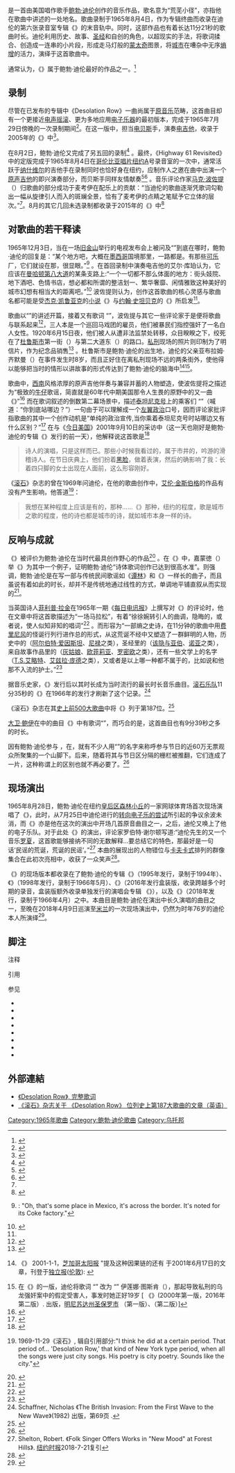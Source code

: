 {{noteTA
|G1=Show
|G2=Music
|G3=People
|G4=Toponym
|1=zh-cn:迪伦; zh-hk:戴倫; zh-tw:狄倫;
|2=zh-cn:鲍勃·迪伦; zh-hk:卜·戴倫; zh-tw:巴布·狄倫;
|3=zh-cn:泰坦尼克号; zh-hk:鐵達尼號; zh-sg:铁达尼号; zh-tw:鐵達尼號;
|4=zh-cn:艾伦·金斯伯格;zh-hk:艾倫·堅士堡;zh-tw:艾倫·金斯堡
|5=zh-cn:城市; zh-hk:城市; zh-tw:都市;
|6=zh-cn:鲍勃·约翰斯顿;zh-hk:卜·莊士敦;zh-tw:巴布·詹士頓
|7=zh-cn:新港; zh-hk:新港; zh-tw:新港;
}}

{{Infobox song
| name     = Desolation Row
| cover    = 
| alt      = 
| artist   = [[鲍勃·迪伦|鲍勃·迪伦]]
| album    = {{tsl|en|Highway 61 Revisited|Highway 61 Revisited}}
| released = {{Start date|1965|08|30}}
| recorded = 1965年8月4日
| studio   = [[纽约|纽约]][[曼哈顿|曼哈顿]]{{tsl|en|CBS 30th Street Studio|Columbia(CBS 30th Street Studio)|哥伦比亚唱片CBS第三十街录音室}}
| genre    = [[民谣摇滚|民谣摇滚]]<ref>{{cite web|url=https://www.allmusic.com/album/highway-61-revisited-mw0000189730|title=《Highway 61 Revisited review》|last=Erlewine|first=Stephen Thomas|accessdate=2019-07-14|work=AllMusic|archive-url=https://web.archive.org/web/20201122082434/https://www.allmusic.com/album/highway-61-revisited-mw0000189730|archive-date=2020-11-22|dead-url=no}}</ref>
| length   = 11:21
| label    = [[哥伦比亚唱片|哥伦比亚唱片]]
| writer   = 鲍勃·迪伦
| producer = {{tsl|en|Bob Johnston|鲍勃·约翰斯顿}}
| misc     = {{Audio sample
 | type = song
 | file = Desolation Row.ogg
 }}（22秒）
}}
'''{{lang|en|Desolation Row}}'''是一首由美国唱作歌手[[鲍勃·迪伦|鲍勃·迪伦]]创作的音乐作品，歌名意为“荒芜小径”，亦指他在歌曲中讲述的一处地名。歌曲录制于1965年8月4日，作为专辑终曲而收录在迪伦的第六张录音室专辑《{{lang|en|{{tsl|en|Highway 61 Revisited}}}}》的末音轨中。同时，这部作品也有着长达11分21秒的歌曲时长。迪伦利用历史、故事、[[圣经|圣经]]和自创的角色，以超现实的手法，将歌词揉合、创造成一连串的小片段，形成走马灯般的[[蒙太奇|蒙太奇]]图景，将[[城市|城市]]在嘈杂中无序[[熵_(信息论)|熵增]]的活力，演绎于这首歌曲中。

通常认为，《{{lang|en|Desolation Row}}》属于鲍勃·迪伦最好的作品之一。<ref>{{cite web |url=http://www.acclaimedmusic.net/Current/S2499.htm |title=Acclaimed Music - Desolation Row |publisher=Acclaimed Music |last=Franzon |first=Henrik |accessdate=2016-10-26 |archive-url=https://web.archive.org/web/20160322013716/http://www.acclaimedmusic.net/Current/S2499.htm |archive-date=2016-03-22 |dead-url=yes }}</ref>

== 录制 ==
尽管在已发布的专辑中《Desolation Row》一曲尚属于[[原音乐|原音乐]]范畴，这首曲目却有一个更接近[[電子音樂|电声]][[摇滚|摇滚]]、更为多地应用[[电子乐器|电子乐器]]的最初版本，完成于1965年7月29日傍晚的一次录制期间<ref>{{harvnb|Heylin|2009|p=250}}</ref>。在这一版中，{{tsl|en|Harvey Brooks (bassist)|哈维·布鲁克斯}}担当[[电贝斯|电贝斯]]手，{{tsl|en|Al Kooper|艾尔·库珀}}演奏[[电吉他|电吉他]]，收录于2005年的《{{lang|en|{{tsl|en|The Bootleg Series Vol. 7: No Direction Home: The Soundtrack}}}}》中<ref>{{harvnb|Gorodetsky|2005}}</ref>。

在8月2日，鲍勃·迪伦又完成了另五回的录制<ref>{{cite web| url = http://www.bjorner.com/DSN00785%20(65).htm#DSN01090| title = Columbia Recording Studios, 2nd August, 1965| author = Bjorner, Olof| date = 2010-11-17| accessdate = 2011-02-14| publisher = Bjorner's still on the road| archive-url = https://web.archive.org/web/20201122082827/http://www.bjorner.com/DSN00785%20%2865%29.htm#DSN01090| archive-date = 2020-11-22| dead-url = no}}</ref> 。最终，《Highway 61 Revisited》中的定版完成于1965年8月4日在[[哥伦比亚唱片|哥伦比亚唱片]][[纽约|纽约]]A号录音室的一次{{tsl|en|Overdubbing|对音录制}}中，通常活跃于[[纳什维尔|纳什维尔]]的吉他手{{tsl|en|Charlie McCoy|查理·麦考伊}}在录制同时也恰好身在纽约，应制作人{{tsl|en|Bob Johnston|鲍勃·约翰斯顿}}之邀在曲中出演一个[[原声吉他|原声吉他]]的即兴演奏部分，而贝斯手{{tsl|en|Russ Savakus|卢斯·沙瓦库斯}}同样友情献奏<ref name = Polizzotti141>{{harvnb|Polizzotti|2006|pp=141–142}}</ref><ref>{{cite web| url = http://www.bjorner.com/DSN00785%20(65).htm#DSN01100| title = Columbia Recording Studios, 4th August, 1965| author = Bjorner, Olof| date = 2010-11-17| accessdate = 2011-02-14| publisher = Bjorner's still on the road| archive-url = https://web.archive.org/web/20201122082827/http://www.bjorner.com/DSN00785%20(65).htm#DSN01100| archive-date = 2020-11-22| dead-url = no}}</ref> 。音乐评论作家[[马克·波佐提|马克·波佐提]]（{{lang|en|Mark Polizzotti}}）归歌曲的部分成功于麦考伊在配乐上的贡献：“当迪伦的歌曲逐渐凭歌词勾勒出一幅从旋律引人而入的斑斓全景，恰有了麦考伊的点睛之笔赋予它立体的层次。”<ref name = Polizzotti141/>。8月的其它几回未选录制都收录于2015年的《{{tsl|en|The Bootleg Series Vol. 12: The Cutting Edge 1965–1966}}》中<ref>{{cite web|title=Bob Dylan - The Cutting Edge 1965-1966: The Bootleg Series Vol. 12|url=http://www.bobdylan.com/us/news/bob-dylan-cutting-edge-1965-1966-bootleg-series-vol-12|accessdate=2015-11-22|archive-url=https://web.archive.org/web/20160207000434/http://www.bobdylan.com/us/news/bob-dylan-cutting-edge-1965-1966-bootleg-series-vol-12|archive-date=2016-02-07|dead-url=yes}}</ref>

== 对歌曲的若干释读 ==
1965年12月3日，当在一场[[旧金山|旧金山]]举行的电视发布会上被问及“{{lang|en|Desolation Row}}”到底在哪时，鲍勃·迪伦的回复是：“某个地方吧，大概在[[墨西哥|墨西哥]]国境那里，一路都是。有那些[[可口可乐|可乐]]厂，它们就设在那，很显眼。”<ref>{{harvnb|Cott|2006|p=72}}: "Oh, that's some place in Mexico, it's across the border. It's noted for its Coke factory."</ref> 。在首回录制中演奏电吉他的艾尔·库珀认为，它应该在[[曼哈顿|曼哈顿]][[第八大道|第八大道]]的某条支路上:“一个一切都不那么体面的地方：街头妓院、地下酒吧、色情书店，想必都和所谓的整洁划一、繁华奢靡、闲情雅致这种美好的城市幻想有相当大的距离吧。”<ref name=Polizzotti133>{{harvnb|Polizzotti|2006|p=133}}</ref> 波佐提则认为，创作这首歌曲的核心灵感与歌曲名都可能是受[[杰克·凯鲁亚克|杰克·凯鲁亚克]]的[[小说|小说]]《{{tsl|en|Desolation Angels (novel)|孤独天使 (小说)|孤独天使}}》与[[约翰·史坦贝克|约翰·史坦贝克]]的《{{tsl|en|Cannery Row (novel)|罐装巷}}》所启发<ref name = Polizzotti133/>。

歌曲以“{{lang|en|They are selling the postcard of the hanging}}”的讲述开篇，接着又有歌词 “{{lang|en|the circus is in town}}”，波佐提与其它一些评论家于是便将歌曲与{{tsl|en|1920 Duluth lynchings|1920年杜鲁斯市私刑致死3名黑人事件}}联系起来<ref>{{Cite web|date=2020-06-19|title=Bob Dylan y el rescate de una vieja historia de racismo|url=https://www.lanacion.com.ar/opinion/dylan-y-el-rescate-de-una-vieja-historia-de-racismoel-pasado-en-una-cancion-nid2381897|access-date=2020-06-20|website=www.lanacion.com.ar|archive-url=https://web.archive.org/web/20201122084622/https://www.lanacion.com.ar/opinion/dylan-y-el-rescate-de-una-vieja-historia-de-racismoel-pasado-en-una-cancion-nid2381897|archive-date=2020-11-22|language=es|dead-url=no}}</ref>，三人本是一个巡回马戏团的雇员，他们被暴民们指控强奸了一名白人女性。1920年6月15日夜，他们被人从遭非法监禁处转移，众目睽睽之下，绞死在了[[杜鲁斯|杜鲁斯市]]第一街（{{lang|en|First street}}）与第二大道东（{{lang|en|Second Avenue East}}）的路口。[[私刑|私刑]]现场的照片则印制为了明信片，作为纪念品销售<ref>{{harvnb|Polizzotti|2006|pp=134–135}}</ref> 。杜鲁斯市是鲍勃·迪伦的出生地，迪伦的父亲亚布拉姆·齐默曼（{{lang|en|Abram Zimmerman}}）在事件发生时8岁，而且正好住在离私刑现场不远的两条街外，使他得以能够把当时的情形以讲故事的形式传达到了鲍勃·迪伦的脑海中<ref>{{lang|en|Hoekstra, Dave, }}《{{lang|en|Dylan's Duluth Faces Up to Its Past}}》 2001-1-1，[[芝加哥太阳报|芝加哥太阳报]] "{{lang|en|The family lived a couple of blocks away from the lynching site at what is now a parking lot at 221 Lake Ave. North." }}提及这种因果链的还有 {{lang|en|Andrew Buncombe}} 于2001年6月17日的文章，刊登于[[独立报|独立报]]([[伦敦|伦敦]]): {{lang|en|"'They're Selling Postcards of the Hanging...': Duluth's Day of Desolation Remembered."}}</ref><ref group=注>在《{{lang|en|The Bootleg Series Volume 7}}》的一版，迪伦将歌词 “{{lang|en|On her 22nd birthday, she already is an old maid.}}” 改为 “{{lang|en|On her twentieth birthday, she was already an old maid.}}” 伊莲娜·图斯肯（{{lang|en|Irene Tusken}}），那起导致私刑的乌龙强奸案中的假定受害人，事发时她正好19岁 [{{lang|en|Fedo, Michael .}} 《{{lang|en|The Lynchings in Duluth}}》(2000年第一版，2016年第二版）. {{lang|en|Minnesota Historical Society Press}}出版，[[明尼苏达州|明尼苏达州]][[圣保罗_(明尼苏达州)|圣保罗市]] {{ISBN|0873516842|9780873516846}}（第一版）、{{ISBN|1681340143|9781681340142}}（第二版）]
</ref>。

歌曲中，[[美国西南部|西南]]风格浓厚的原声吉他伴奏与兼容并蓄的人物塑造，使波佐提将之描述为“极致的[[牛仔|牛仔]]歌谣，简直就是60年代中期美国那令人生畏的原野中的又一曲《{{lang|en|{{tsl|en|Home on the Range}}}}》”<ref name = Polizzotti139>{{harvnb|Polizzotti|2006|pp=139–141}}</ref> 而在歌词叙述的倒数第二幕场景中，描述[[泰坦尼克号|泰坦尼克号]]上的乘客们 “{{lang|en|Shouting:'[[Which_Side_Are_You_On?|Which Side Are You On?]]'}}”（喊道：“你到底站哪边？”）一句由于可以理解成一个[[左翼|左翼政治]]口号，因而评论家{{tsl|en|Robert Shelton (critic)|罗伯特·谢尔顿}}批评指歌曲的其中一个创作动机是“单纯的政治宣传,当你乘着泰坦尼克号时站哪边又有什么区别？”<ref>{{harvnb|Shelton|1986|p=283}}</ref> 在与《[[今日美国|今日美国]]》2001年9月10日的采访中（这一天也刚好是鲍勃·迪伦的专辑《{{tsl|en|Love and Theft (Bob Dylan album)|Love and Theft}}》发行的前一天），他解释说这首歌是<ref>{{Cite web|first=Edna|last=Gunderson|title=《Dylan is positively on top of his game》|url=https://www.usatoday.com/life/music/2001-09-10-bob-dylan.htm#more|quote=a minstrel song through and through. I saw some ragtag minstrel show in blackface at the carnivals when I was growing up, and it had an effect on me, just as much as seeing the lady with four legs.|date=2001-10-09|work=今日美国|accessdate=2011-03-02|archive-url=https://web.archive.org/web/20090404091821/http://www.usatoday.com/life/music/2001-09-10-bob-dylan.htm#more|archive-date=2009-04-04|dead-url=no}}</ref><blockquote>{{tsl|en|Minstrel show|吟游}}诗人的演唱，只是这样而已。那些小时候我看过的，属于市井的，吟游的滑稽诗人。在节日庆典上，他们扮着[[黑脸扮装|黑脸]]，做着表演，然后的确影响了我：长着四只脚的女士出现在人面前，这么形容刚好。</blockquote>

《[[滚石杂志|滚石]]》杂志的{{tsl|en|Jann Wenner|强·温纳}}曾在1969年问迪伦，在他的歌曲创作中，[[艾伦·金斯堡|艾伦·金斯伯格]]的作品有没有产生影响，他答道<ref>{{lang|en|Wenner, Jann.}} 1969-11-29《滚石》, 辑自{{harvnb|Cott|2006|p=148}}引用部分:"I think he did at a certain period. That period of... 'Desolation Row,' that kind of New York type period, when all the songs were just city songs. His poetry is city poetry. Sounds like the city."</ref>：<blockquote>我想在某种程度上应该是有的，那种……《{{lang|en|Desolation Row}}》那种，纽约的程度，歌是城市之歌的程度，他的诗也都是城市的诗，就如城市本身一样的诗。</blockquote>

== 反响与成就 ==
《{{lang|en|Desolation Row}}》被评价为鲍勃·迪伦在当时代最具创作野心的作品<ref name="Heylin, p. 219">{{harvnb|Heylin|2000|p=219}}</ref> 。在《{{tsl|en|The Oxford Companion to Music#The New Oxford Companion to Music|新牛津音乐伴读}}》中，嘉蒙徳（{{lang|en|Gammond}}）举《{{lang|en|Desolation Row}}》为其中一个例子，证明鲍勃·迪伦“诗体歌词创作已达到很高水准”。{{tsl|en|Clinton Heylin|克林顿·黑林}}则强调，鲍勃·迪伦是在写一部与传统民间歌谣如《[[谭林|谭林]]》和《{{tsl|en|Matty Groves|小马弗与女士巴纳的历险}}》一样长的曲子，而且虽说有着如此的时长，却并不是传统地通过线性的方式，单调地平铺直叙从而实现的<ref>{{harvnb|Heylin|2009|p=248}}</ref>。

当英国诗人[[菲利普·拉金|菲利普·拉金]]在1965年一期《[[每日电讯报|每日电讯报]]》上撰写对《{{lang|en|Highway 61 Revisited}}》的评论时，他在文章中将这首歌描述为“一场马拉松”，有着“徐徐婉转引人的曲调，隐晦的，或者说，使人似知非知的唱词”<ref>{{harvnb|Larkin|1985|p=151}}</ref> 。而{{tsl|en|Andy Gill|安迪·基尔}}形容为“一部熵之史诗，在11分钟的歌曲中用[[费德里柯·费里尼|费里尼风]]的怪诞行列行进作总的形式，从这荒诞不经中又塑造了一群鲜明的人物，历史中的（[[阿尔伯特·爱因斯坦|阿尔伯特·爱因斯坦]]、[[尼禄|尼禄]]之类），圣经里的（[[该隐与亚伯|该隐与亚伯]]、[[诺亚|诺亚]]之类），来自故事作品里的（[[灰姑娘|灰姑娘]]、[[欧菲莉亚|欧菲莉亚]]、[[羅密歐·蒙泰古|罗密欧]]之类），还有一些文学上的名字（[[T.S.艾略特|T.S.艾略特]]、[[艾兹拉·庞德|艾兹拉·庞德]]之类），又或者是以上哪一种都不属于的，比如说{{lang|en|Dr.Flith}}和他那不入流的护士。”<ref>{{harvnb|Gill|1999|p=89}}</ref>

据音乐史家{{tsl|en|Nicholas Schaffner|尼古拉斯·斯凯孚那}}，《{{lang|en|Desolation Row}}》发行后以其时长成为当时流行的最长时长音乐曲目。[[滚石乐队|滚石乐队]]11分35秒的《{{lang|en|{{tsl|en|Goin' Home(Rolling Stones song)|Goin' Home}}}}》在1966年的发行才刷新了这个记录。<ref>Schaffner, Nicholas  《The British Invasion: From the First Wave to the New Wave》(1982) {{tsl|en|McGraw-Hill Education}}出版，第69页 {{ISBN|0070550891}}.</ref>

《滚石》杂志在其[[滚石杂志五百大歌曲|史上前500大歌曲]]中将《{{lang|en|Desolation Row}}》列于第187位。<ref>{{cite web|title=The Rolling Stone 500 Greatest Songs of All Time|url=https://www.rollingstone.com/music/music-lists/500-greatest-songs-of-all-time-151127/bob-dylan-desolation-row-59656/|accessdate=2020-11-17|author=|date=|format=|work=|publisher=Rolling Stone|language=|archive-date=2020-08-07|archive-url=https://web.archive.org/web/20200807212354/https://www.rollingstone.com/music/music-lists/500-greatest-songs-of-all-time-151127/bob-dylan-desolation-row-59656/|dead-url=no}}</ref>

[[大卫·鲍伊|大卫·鲍伊]]在{{tsl|en|David Bowie (1969 album)|David Bowie (1969年专辑)|他的第二张同名专辑}}中的曲目《{{lang|en|{{tsl|en|Cygnet Committee}}}}》中有歌词“{{lang|en|As a love machine lumbers through desolation rows}}”，而巧合的是，这首曲目也有9分39秒之多的时长。

因有鲍勃·迪伦参与{{tsl|en|Isle of Wight Festival 1969|1969年怀特岛音乐节}} ，在{{tsl|en|Isle of Wight Festival 1970|1970年的怀特岛音乐节}}，就有不少人用“{{lang|en|Desolation Row}}”的名字来称呼参与节日的近60万无票观众所聚集的一个山脚下。后来，随着将其与节日区分隔的栅栏被推翻，它们连成了一片，这种称谓上的区别也就不再必要了。<ref>{{cite AV media|title={{tsl|en|Message to Love}}|year=1995|medium=纪录片, DVD}}</ref>

== 现场演出 ==
1965年8月28日，鲍勃·迪伦在纽约[[皇后区|皇后区]][[森林小丘|森林小丘]]的一家网球体育场首次现场演唱了《{{lang|en|Desolation Row}}》，此时，从7月25日{{tsl|en|Newport Folk Festival|新港民谣节}}中迪伦进行的[[鲍勃·迪伦插电争议|转向电子乐的尝试]]所引起的争议余波未消，而《{{lang|en|Desolation Row}}》亦是他在这次的演出中开场几首原音曲目之一，之后，迪伦又唤上了他的电子乐队。对于此处《{{lang|en|Desolation Row}}》的演出，评论家罗伯特·谢尔顿写道:“迪伦先生的又一个音乐[[墨迹测验|罗夏]]，这首歌能够接纳不同的无数解释...要总结它的特色，那最好是一句话‘民谣的荒诞，荒诞的民谣’。”<ref>Shelton, Robert. 《Folk Singer Offers Works in "New Mood" at Forest Hills》. [[纽约时报|纽约时报]]2018-7-21复引</ref>
本曲的展现出的人物错位与[[弗朗茨·卡夫卡|卡夫卡式]]排列的群像集合在此初次亮相中，收获了一众笑声<ref>{{harvnb|Heylin|2000|p=219-226}}</ref>。

《{{lang|en|Desolation Row}}》的现场版本都收录在了鲍勃·迪伦的专辑《{{lang|en|{{tsl|en|MTV Unplugged (Bob Dylan album)|MTV Unplugged}}}}》（1995年发行，录制于1994年）、《{{lang|en|{{tsl|en|The Bootleg Series Vol. 4: Bob Dylan Live 1966, The "Royal Albert Hall" Concert|The Bootleg Series Vol. 4: Bob Dylan Live 1966, The "Royal Albert Hall" Concert}}}}》（1998年发行，录制于1966年5月）、《{{lang|en|{{tsl|en|The 1966 Live Recordings|The 1966 Live Recordings}}}}》（2016年发行盒装版，收录跨越多个时期的录音，盒装版额外收录单独发行的演唱会专辑 《{{lang|en|The Real Royal Albert Hall 1966 Concert}}》），以及《{{lang|en|Live 1962-1966: Rare Performances From The Copyright Collections}}》（2018年发行，录制于1966年4月）之中。本曲目是鲍勃·迪伦在演出中长久演唱的曲目之一，至晚在2018年4月9日巡演至[[米兰|米兰]]的一次现场演出中，仍然为时年76岁的迪伦本人所演绎<ref>{{cite web|title=The Official Bob Dylan Site|url=http://www.bobdylan.com/date/2018-04-09-teatro-degli-arcimboldi-milan-italy/|accessdate=2020-11-22|archive-url=https://web.archive.org/web/20201122092611/http://www.bobdylan.com/date/2018-04-09-teatro-degli-arcimboldi-milan-italy/|archive-date=2020-11-22|dead-url=no}}</ref>。

== 脚注 ==
;注释
{{Reflist|group=注}}

;引用
{{Reflist|colwidth=30em}}

;参见{{refbegin}}
* {{citation|first=Jonathan (ed.) |last=Cott|title=《Dylan on Dylan: The Essential Interviews》 | publisher=Hodder & Stoughton |year=2006|isbn= 0-340-92312-1}}
* {{Cite book|first=Andy|last=Gill|title=《Classic Bob Dylan: My Back Pages》|publisher=Carlton|year=1999|isbn= 1-85868-599-0|ref=harv}}
* {{cite AV media notes|first=Eddie|last=Gorodetsky|year=2005|publisher=Columbia Records|location=New York| title=《No Direction Home: The Soundtrack—The Bootleg Series Volume 7》|others=Bob Dylan|type=专辑附册|ref=harv|postscript=<!--None-->}}
* {{citation|first=Clinton|last=Heylin|title=《Bob Dylan: Behind the Shades Revisited》|publisher=Perennial Currents|year=2000|isbn=0-06-052569-X}}
* {{citation|first=Clinton|last=Heylin|title=《Revolution In The Air: The Songs of Bob Dylan, Volume One: 1957–73》|publisher=Constable|year=2009|isbn=978-1-55652-843-9}}
* {{Cite book|first=Philip|last=Larkin|title=《All What Jazz|publisher=Faber and Faber》|year=1985|isbn=0-571-13476-9|ref=harv}}
* {{Cite book|first=Mark|last=Polizzotti|title=《Highway 61 Revisited》|url=https://archive.org/details/highway61revisit0000poli|publisher=Continuum |year=2006|isbn=0-8264-1775-2|ref=harv}}
* {{Cite book|first=Robert|last=Shelton|title=《No Direction Home: The Life and Music of Bob Dylan》 |publisher=Ballantine|year=1986|isbn=0-345-34721-8|ref=harv}}

== 外部連結 ==
* [http://www.bobdylan.com/us/songs/desolation-row 《Desolation Row》, 完整歌词]{{Wayback|url=http://www.bobdylan.com/us/songs/desolation-row |date=20121215001852 }}
* [https://www.rollingstone.com/music/lists/the-500-greatest-songs-of-all-time-20110407/bob-dylan-desolation-row-20110526 《滚石》杂志关于 《Desolation Row》 位列史上第187大歌曲的文章（英语）]{{Wayback|url=https://www.rollingstone.com/music/lists/the-500-greatest-songs-of-all-time-20110407/bob-dylan-desolation-row-20110526 |date=20121211110958 }}


[[Category:1965年歌曲|Category:1965年歌曲]]
[[Category:鲍勃·迪伦歌曲|Category:鲍勃·迪伦歌曲]]
[[Category:乌托邦|Category:乌托邦]]